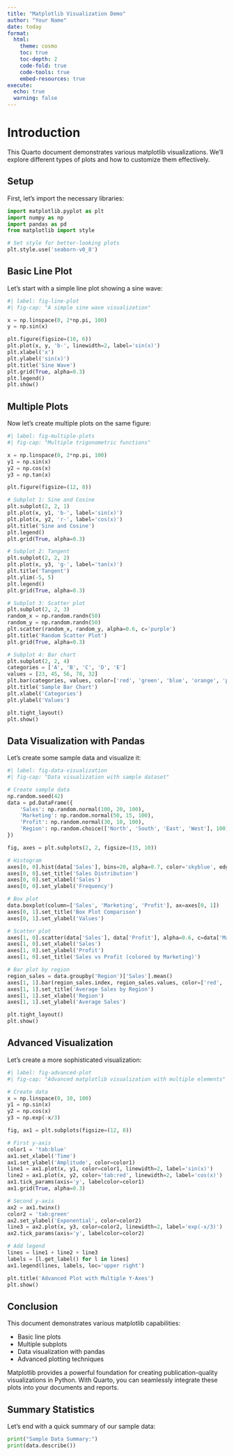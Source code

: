 ```yaml
---
title: "Matplotlib Visualization Demo"
author: "Your Name"
date: today
format: 
  html:
    theme: cosmo
    toc: true
    toc-depth: 2
    code-fold: true
    code-tools: true
    embed-resources: true
execute:
  echo: true
  warning: false
---
```


# Introduction

This Quarto document demonstrates various matplotlib visualizations. We'll explore different types of plots and how to customize them effectively.

## Setup

First, let's import the necessary libraries:

```python
import matplotlib.pyplot as plt
import numpy as np
import pandas as pd
from matplotlib import style

# Set style for better-looking plots
plt.style.use('seaborn-v0_8')
```

## Basic Line Plot

Let's start with a simple line plot showing a sine wave:

```python
#| label: fig-line-plot
#| fig-cap: "A simple sine wave visualization"

x = np.linspace(0, 2*np.pi, 100)
y = np.sin(x)

plt.figure(figsize=(10, 6))
plt.plot(x, y, 'b-', linewidth=2, label='sin(x)')
plt.xlabel('x')
plt.ylabel('sin(x)')
plt.title('Sine Wave')
plt.grid(True, alpha=0.3)
plt.legend()
plt.show()
```

## Multiple Plots

Now let's create multiple plots on the same figure:

```python
#| label: fig-multiple-plots
#| fig-cap: "Multiple trigonometric functions"

x = np.linspace(0, 2*np.pi, 100)
y1 = np.sin(x)
y2 = np.cos(x)
y3 = np.tan(x)

plt.figure(figsize=(12, 8))

# Subplot 1: Sine and Cosine
plt.subplot(2, 2, 1)
plt.plot(x, y1, 'b-', label='sin(x)')
plt.plot(x, y2, 'r-', label='cos(x)')
plt.title('Sine and Cosine')
plt.legend()
plt.grid(True, alpha=0.3)

# Subplot 2: Tangent
plt.subplot(2, 2, 2)
plt.plot(x, y3, 'g-', label='tan(x)')
plt.title('Tangent')
plt.ylim(-5, 5)
plt.legend()
plt.grid(True, alpha=0.3)

# Subplot 3: Scatter plot
plt.subplot(2, 2, 3)
random_x = np.random.randn(50)
random_y = np.random.randn(50)
plt.scatter(random_x, random_y, alpha=0.6, c='purple')
plt.title('Random Scatter Plot')
plt.grid(True, alpha=0.3)

# Subplot 4: Bar chart
plt.subplot(2, 2, 4)
categories = ['A', 'B', 'C', 'D', 'E']
values = [23, 45, 56, 78, 32]
plt.bar(categories, values, color=['red', 'green', 'blue', 'orange', 'purple'])
plt.title('Sample Bar Chart')
plt.xlabel('Categories')
plt.ylabel('Values')

plt.tight_layout()
plt.show()
```

## Data Visualization with Pandas

Let's create some sample data and visualize it:

```python
#| label: fig-data-visualization
#| fig-cap: "Data visualization with sample dataset"

# Create sample data
np.random.seed(42)
data = pd.DataFrame({
    'Sales': np.random.normal(100, 20, 100),
    'Marketing': np.random.normal(50, 15, 100),
    'Profit': np.random.normal(30, 10, 100),
    'Region': np.random.choice(['North', 'South', 'East', 'West'], 100)
})

fig, axes = plt.subplots(2, 2, figsize=(15, 10))

# Histogram
axes[0, 0].hist(data['Sales'], bins=20, alpha=0.7, color='skyblue', edgecolor='black')
axes[0, 0].set_title('Sales Distribution')
axes[0, 0].set_xlabel('Sales')
axes[0, 0].set_ylabel('Frequency')

# Box plot
data.boxplot(column=['Sales', 'Marketing', 'Profit'], ax=axes[0, 1])
axes[0, 1].set_title('Box Plot Comparison')
axes[0, 1].set_ylabel('Values')

# Scatter plot
axes[1, 0].scatter(data['Sales'], data['Profit'], alpha=0.6, c=data['Marketing'], cmap='viridis')
axes[1, 0].set_xlabel('Sales')
axes[1, 0].set_ylabel('Profit')
axes[1, 0].set_title('Sales vs Profit (colored by Marketing)')

# Bar plot by region
region_sales = data.groupby('Region')['Sales'].mean()
axes[1, 1].bar(region_sales.index, region_sales.values, color=['red', 'green', 'blue', 'orange'])
axes[1, 1].set_title('Average Sales by Region')
axes[1, 1].set_xlabel('Region')
axes[1, 1].set_ylabel('Average Sales')

plt.tight_layout()
plt.show()
```

## Advanced Visualization

Let's create a more sophisticated visualization:

```python
#| label: fig-advanced-plot
#| fig-cap: "Advanced matplotlib visualization with multiple elements"

# Create data
x = np.linspace(0, 10, 100)
y1 = np.sin(x)
y2 = np.cos(x)
y3 = np.exp(-x/3)

fig, ax1 = plt.subplots(figsize=(12, 8))

# First y-axis
color1 = 'tab:blue'
ax1.set_xlabel('Time')
ax1.set_ylabel('Amplitude', color=color1)
line1 = ax1.plot(x, y1, color=color1, linewidth=2, label='sin(x)')
line2 = ax1.plot(x, y2, color='tab:red', linewidth=2, label='cos(x)')
ax1.tick_params(axis='y', labelcolor=color1)
ax1.grid(True, alpha=0.3)

# Second y-axis
ax2 = ax1.twinx()
color2 = 'tab:green'
ax2.set_ylabel('Exponential', color=color2)
line3 = ax2.plot(x, y3, color=color2, linewidth=2, label='exp(-x/3)')
ax2.tick_params(axis='y', labelcolor=color2)

# Add legend
lines = line1 + line2 + line3
labels = [l.get_label() for l in lines]
ax1.legend(lines, labels, loc='upper right')

plt.title('Advanced Plot with Multiple Y-Axes')
plt.show()
```

## Conclusion

This document demonstrates various matplotlib capabilities:

- Basic line plots
- Multiple subplots
- Data visualization with pandas
- Advanced plotting techniques

Matplotlib provides a powerful foundation for creating publication-quality visualizations in Python. With Quarto, you can seamlessly integrate these plots into your documents and reports.

## Summary Statistics

Let's end with a quick summary of our sample data:

```python
print("Sample Data Summary:")
print(data.describe())
```
